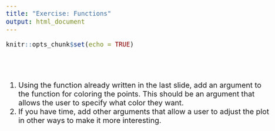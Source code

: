 ```yaml
---
title: "Exercise: Functions"
output: html_document
---
```


```r
knitr::opts_chunk$set(echo = TRUE)
```
<style type="text/css">

body{ /* Normal  */
      font-size: 20px;
  }
</style>

<br><br>

1. Using the function already written in the last slide, add an argument to the function for coloring the points. This should be an argument that allows the user to specify what color they want.   
1. If you have time, add other arguments that allow a user to adjust the plot in other ways to make it more interesting.  


